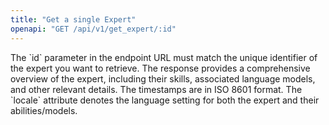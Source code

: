 ```yaml
---
title: "Get a single Expert"
openapi: "GET /api/v1/get_expert/:id"
---
```


<Note>
  The `id` parameter in the endpoint URL must match the unique identifier of the
  expert you want to retrieve.
</Note>
<Note>
  The response provides a comprehensive overview of the expert, including their
  skills, associated language models, and other relevant details.
</Note>
<Note>The timestamps are in ISO 8601 format.</Note>
<Note>
  The `locale` attribute denotes the language setting for both the expert and
  their abilities/models.
</Note>
